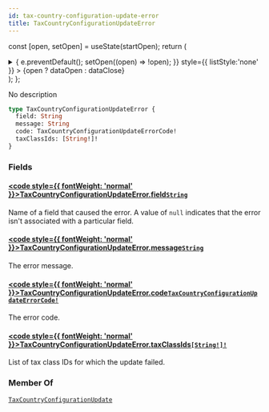 ```yaml
---
id: tax-country-configuration-update-error
title: TaxCountryConfigurationUpdateError
---
```






const [open, setOpen] = useState(startOpen);
return (
<details {...(open ? { open: true } : {})} className="details" style={{ border:'none', boxShadow:'none', background:'var(--ifm-background-color)' }}>
<summary
onClick={(e) => {
e.preventDefault();
setOpen((open) => !open);
}}
style={{ listStyle:'none' }} >
{open ? dataOpen : dataClose}
</summary>
{open && children}
</details>
);
};

No description

```graphql
type TaxCountryConfigurationUpdateError {
  field: String
  message: String
  code: TaxCountryConfigurationUpdateErrorCode!
  taxClassIds: [String!]!
}
```

### Fields

#### [<code style={{ fontWeight: 'normal' }}>TaxCountryConfigurationUpdateError.<b>field</b></code>](#)<Bullet />[`String`](../../../api-reference/miscellaneous/scalars/string.mdx) <Badge class="badge badge--secondary" text="scalar"/> <Badge class="badge badge--secondary" text="miscellaneous"/>

Name of a field that caused the error. A value of `null` indicates that the error isn't associated with a particular field.

#### [<code style={{ fontWeight: 'normal' }}>TaxCountryConfigurationUpdateError.<b>message</b></code>](#)<Bullet />[`String`](../../../api-reference/miscellaneous/scalars/string.mdx) <Badge class="badge badge--secondary" text="scalar"/> <Badge class="badge badge--secondary" text="miscellaneous"/>

The error message.

#### [<code style={{ fontWeight: 'normal' }}>TaxCountryConfigurationUpdateError.<b>code</b></code>](#)<Bullet />[`TaxCountryConfigurationUpdateErrorCode!`](../../../api-reference/taxes/enums/tax-country-configuration-update-error-code.mdx) <Badge class="badge badge--secondary" text="non-null"/> <Badge class="badge badge--secondary" text="enum"/> <Badge class="badge badge--secondary" text="taxes"/>

The error code.

#### [<code style={{ fontWeight: 'normal' }}>TaxCountryConfigurationUpdateError.<b>taxClassIds</b></code>](#)<Bullet />[`[String!]!`](../../../api-reference/miscellaneous/scalars/string.mdx) <Badge class="badge badge--secondary" text="non-null"/> <Badge class="badge badge--secondary" text="scalar"/> <Badge class="badge badge--secondary" text="miscellaneous"/>

List of tax class IDs for which the update failed.

### Member Of

[`TaxCountryConfigurationUpdate`](../../../api-reference/taxes/objects/tax-country-configuration-update.mdx) <Badge class="badge badge--secondary" text="object"/>
